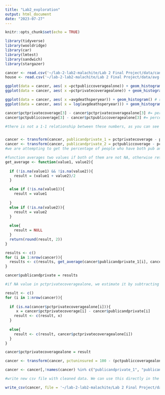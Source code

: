 ```yaml
---
title: "Lab2_exploration"
output: html_document
date: "2023-07-27"
---
```


```r
knitr::opts_chunk$set(echo = TRUE)


```


```r
library(tidyverse)
library(wooldridge)
library(car)
library(lmtest)
library(sandwich)
library(stargazer)

```

```r
cancer <- read.csv('~/lab-2-lab2-malachite/Lab 2 Final Project/data/cancer_reg.csv')
house <- read.csv('~/lab-2-lab2-malachite/Lab 2 Final Project/data/avg-household-size.csv')
```

```r
ggplot(data = cancer, aes( x =pctpubliccoveragealone)) + geom_histogram() #normally dis
ggplot(data = cancer, aes( x =pctprivatecoveragealone)) + geom_histogram()#normally dis


```
```r
ggplot(data = cancer, aes( x =avgdeathsperyear)) + geom_histogram() # right skewed-- perhaps use some kind log transformation
ggplot(data = cancer, aes( x = log(avgdeathsperyear))) + geom_histogram() #much more normally distributed
```
```r
cancer$pctprivatecoverage[3] - cancer$pctprivatecoveragealone[3] #= percentage of people who have both private and public
cancer$pctpubliccoverage[3] - cancer$pctpubliccoveragealone[3] #= percentage of people who have both private and public

#there is not a 1-1 relationship between these numbers, as you can see there is some level of difference between the two numbers-- there is some level of error. 
```


```r

```


```r
cancer <- transform(cancer, publicandprivate_1 = pctprivatecoverage - pctprivatecoveragealone)
cancer <- transform(cancer, publicandprivate_2 = pctpubliccoverage - pctpubliccoveragealone)
#we are attempting to get the percentage of people who have both pub and priv insurance from both variables

```

```r
#function averages two values if both of them are not NA, otherwise returns those values. 
get_average <- function(value1, value2){
  
  if (!is.na(value1) && !is.na(value2)){
    result = (value1 + value2)/2
  }

  else if (!is.na(value1)){
    result = value1
    
  }
  else if (!is.na(value2)){
    result = value2
  }
  
  else{
    result = NULL
  }
  return(round(result, 2))
}

```


```r
results <- c()
for (i in 1:nrow(cancer)){
  results <- c(results, get_average(cancer$publicandprivate_1[i], cancer$publicandprivate_2[i]))
}

cancer$publicandprivate = results
```


```r
#if NA value in pctprivatecoveragealone, we estimate it by subtracting pctprivatecoverage from pct who have both public and private coverage.

result <- c()
for (i in 1:nrow(cancer)){
  
  if (is.na(cancer$pctprivatecoveragealone[i])){
     x = cancer$pctprivatecoverage[i] - cancer$publicandprivate[i]
    result <- c(result, x)
  }
  
  else{
    result <- c(result, cancer$pctprivatecoveragealone[i])
  }
}

cancer$pctprivatecoveragealone = result
```


```r

cancer <- transform(cancer, pctuninsured = 100 - (pctpubliccoveragealone + pctprivatecoveragealone + publicandprivate))

```

```r

cancer <- cancer[,!names(cancer) %in% c("publicandprivate_1", "publicandprivate_2", "pctuninsured_1")]

#write new csv file with cleaned data. We can use this directly in the Lab 2 report instead of having to duplicate this code there. 

write_csv(cancer, file = '~/lab-2-lab2-malachite/Lab 2 Final Project/data/cancer_cleaned.csv')
```




